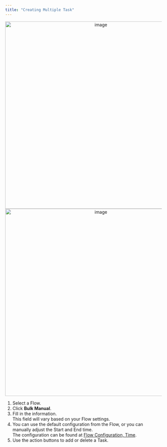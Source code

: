 ```yaml
---
title: "Creating Multiple Task"
---
```


<div align="center">
  <img src="https://t3837933.p.clickup-attachments.com/t3837933/c4f90cc5-b9dc-403f-b615-354a1a728af7/image.png" alt="image" width="600" />
</div>

<div align="center">
  <img src="https://t3837933.p.clickup-attachments.com/t3837933/0ad7b281-c499-40df-8d9a-7b467ceef940/image.png" alt="image" width="600" />
</div>

1. Select a Flow.
2. Click **Bulk Manual**.
3. Fill in the information.  
   This field will vary based on your Flow settings.
4. You can use the default configuration from the Flow, or you can manually adjust the Start and End time.  
   The configuration can be found at [Flow Configuration, Time](https://web.mile.app/flow/flow).
5. Use the action buttons to add or delete a Task.